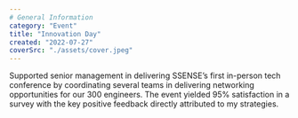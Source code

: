 ```yaml
---
# General Information
category: "Event"
title: "Innovation Day"
created: "2022-07-27"
coverSrc: "./assets/cover.jpeg"
---
```


Supported senior management in delivering SSENSE’s first in-person tech conference by coordinating several teams in delivering networking opportunities for our 300 engineers. The event yielded 95% satisfaction in a survey with the key positive feedback directly attributed to my strategies.
